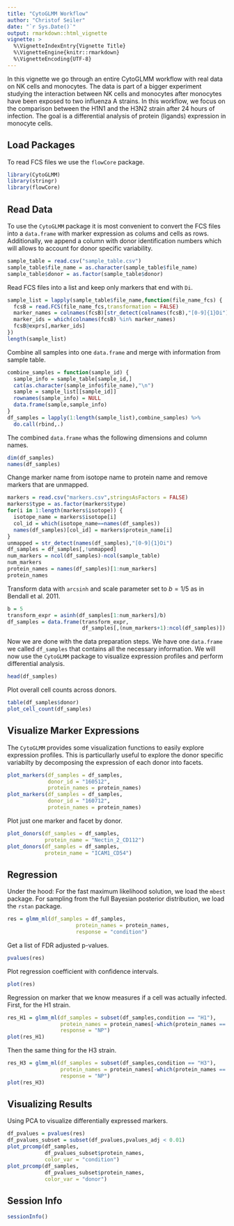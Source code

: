 ```yaml
---
title: "CytoGLMM Workflow"
author: "Christof Seiler"
date: "`r Sys.Date()`"
output: rmarkdown::html_vignette
vignette: >
  %\VignetteIndexEntry{Vignette Title}
  %\VignetteEngine{knitr::rmarkdown}
  %\VignetteEncoding{UTF-8}
---
```


In this vignette we go through an entire CytoGLMM workflow with real data on NK cells and monocytes. The data is part of a bigger experiment studying the interaction between NK cells and monocytes after monocytes have been exposed to two influenza A strains. In this workflow, we focus on the comparison between the H1N1 and the H3N2 strain after 24 hours of infection. The goal is a differential analysis of protein (ligands) expression in monocyte cells.

## Load Packages

To read FCS files we use the `flowCore` package.

```r
library(CytoGLMM)
library(stringr)
library(flowCore)
```

## Read Data

To use the `CytoGLMM` package it is most convenient to convert the FCS files into a `data.frame` with marker expression as colums and cells as rows. Additionally, we append a column with donor identification numbers which will allows to account for donor specific variability.

```r
sample_table = read.csv("sample_table.csv")
sample_table$file_name = as.character(sample_table$file_name)
sample_table$donor = as.factor(sample_table$donor)
```

Read FCS files into a list and keep only markers that end with `Di`.

```r
sample_list = lapply(sample_table$file_name,function(file_name_fcs) {
  fcsB = read.FCS(file_name_fcs,transformation = FALSE)
  marker_names = colnames(fcsB)[str_detect(colnames(fcsB),"[0-9]{1}Di")]
  marker_ids = which(colnames(fcsB) %in% marker_names)
  fcsB@exprs[,marker_ids]
})
length(sample_list)
```

Combine all samples into one `data.frame` and merge with information from sample table.

```r
combine_samples = function(sample_id) {
  sample_info = sample_table[sample_id,]
  cat(as.character(sample_info$file_name),"\n")
  sample = sample_list[[sample_id]]
  rownames(sample_info) = NULL
  data.frame(sample,sample_info)
}
df_samples = lapply(1:length(sample_list),combine_samples) %>%
  do.call(rbind,.)
```

The combined `data.frame` whas the following dimensions and column names.

```r
dim(df_samples)
names(df_samples)
```

Change marker name from isotope name to protein name and remove markers that are unmapped.

```r
markers = read.csv("markers.csv",stringsAsFactors = FALSE)
markers$type = as.factor(markers$type)
for(i in 1:length(markers$isotope)) {
  isotope_name = markers$isotope[i]
  col_id = which(isotope_name==names(df_samples))
  names(df_samples)[col_id] = markers$protein_name[i]
}
unmapped = str_detect(names(df_samples),"[0-9]{1}Di")
df_samples = df_samples[,!unmapped]
num_markers = ncol(df_samples)-ncol(sample_table)
num_markers
protein_names = names(df_samples)[1:num_markers]
protein_names
```

Transform data with ``arcsinh`` and scale parameter set to $b = 1/5$ as in Bendall et al. 2011.

```r
b = 5
transform_expr = asinh(df_samples[1:num_markers]/b)
df_samples = data.frame(transform_expr,
                        df_samples[,(num_markers+1):ncol(df_samples)])
```

Now we are done with the data preparation steps. We have one `data.frame` we called `df_samples` that contains all the necessary information. We will now use the `CytoGLMM` package to visualize expression profiles and perform differential analysis.

```r
head(df_samples)
```

Plot overall cell counts across donors.

```r
table(df_samples$donor)
plot_cell_count(df_samples)
```

## Visualize Marker Expressions

The `CytoGLMM` provides some visualization functions to easily explore expression profiles. This is particullarly useful to explore the donor specific variabilty by decomposing the expression of each donor into facets.

```r
plot_markers(df_samples = df_samples,
             donor_id = "160512",
             protein_names = protein_names)
plot_markers(df_samples = df_samples,
             donor_id = "160712",
             protein_names = protein_names)
```

Plot just one marker and facet by donor.

```r
plot_donors(df_samples = df_samples,
            protein_name = "Nectin_2_CD112")
plot_donors(df_samples = df_samples,
            protein_name = "ICAM1_CD54")
```

## Regression

Under the hood: For the fast maximum likelihood solution, we load the `mbest` package. For sampling from the full Bayesian posterior distribution, we load the `rstan` package.

```r
res = glmm_ml(df_samples = df_samples,
                      protein_names = protein_names,
                      response = "condition")
```

Get a list of FDR adjusted p-values.

```r
pvalues(res)
```

Plot regression coefficient with confidence intervals.

```r
plot(res)
```

Regression on marker that we know measures if a cell was actually infected. First, for the H1 strain.

```r
res_H1 = glmm_ml(df_samples = subset(df_samples,condition == "H1"),
                 protein_names = protein_names[-which(protein_names == "NP")],
                 response = "NP")
plot(res_H1)
```

Then the same thing for the H3 strain.

```r
res_H3 = glmm_ml(df_samples = subset(df_samples,condition == "H3"),
                 protein_names = protein_names[-which(protein_names == "NP")],
                 response = "NP")
plot(res_H3)
```

## Visualizing Results

Using PCA to visualize differentially expressed markers.

```r
df_pvalues = pvalues(res)
df_pvalues_subset = subset(df_pvalues,pvalues_adj < 0.01)
plot_prcomp(df_samples,
            df_pvalues_subset$protein_names,
            color_var = "condition")
plot_prcomp(df_samples,
            df_pvalues_subset$protein_names,
            color_var = "donor")
```

## Session Info

```r
sessionInfo()
```
